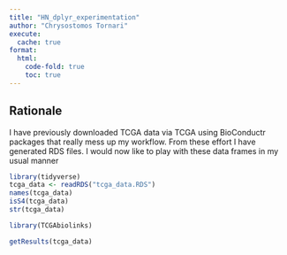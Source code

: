 ```yaml
---
title: "HN_dplyr_experimentation"
author: "Chrysostomos Tornari"
execute:
  cache: true
format:
  html: 
    code-fold: true
    toc: true
---
```


## Rationale

I have previously downloaded TCGA data via TCGA using BioConductr packages that really mess up my workflow. From these effort I have generated RDS files. I would now like to play with these data frames in my usual manner

```r
library(tidyverse)
tcga_data <- readRDS("tcga_data.RDS")
names(tcga_data)
isS4(tcga_data)
str(tcga_data)

library(TCGAbiolinks)

getResults(tcga_data)

```

